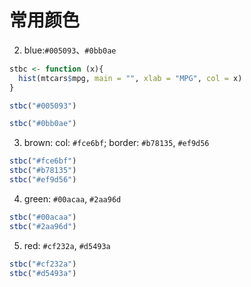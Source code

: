 # 常用颜色 {#colors}


2. blue:`#005093`、`#0bb0ae`
```r
stbc <- function (x){
  hist(mtcars$mpg, main = "", xlab = "MPG", col = x)
}
```

```r
stbc("#005093")
```

```r
stbc("#0bb0ae")
```

3. brown: col:  `#fce6bf`; border:  `#b78135`, `#ef9d56`
```r
stbc("#fce6bf")
stbc("#b78135")
stbc("#ef9d56")
```
4. green: `#00acaa`, `#2aa96d`
```r
stbc("#00acaa")
stbc("#2aa96d")
```

5. red: `#cf232a`, `#d5493a`
```r
stbc("#cf232a")
stbc("#d5493a")
```
